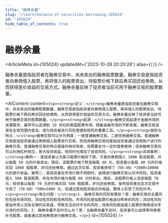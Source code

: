 ```yaml
---
title: "融券余量"
slug: "/learn/balance-of-securities-borrowing-105024"
id: "105024"
hide_table_of_contents: true
---
```



# 融券余量

<ArticleMeta id={105024} updatedAt={'2023-10-28 20:20:28'} alias={`[]`} />
<div className='border-solid border-b border-t-0 my-4 border-[var(--ifm-color-gray-300)]' />

融券余量是指投资者在融券交易中，尚未卖出的融券股票数量。融券交易是指投资者向券商借入股票，再将借入的股票卖出，待股票价格下跌后再买回还给券商，从而获得差价收益的交易方式。融券余量反映了投资者当前可用于融券交易的股票数量。

<AIContent content={`<p><strong>定义：</strong>融券余量是指投资者在融券交易中，尚未卖出的融券股票数量。融券交易是指投资者向券商借入股票，再将借入的股票卖出，待股票价格下跌后再买回还给券商，从而获得差价收益的交易方式。融券余量反映了投资者当前可用于融券交易的股票数量。</p><p><strong>起源：</strong>融券交易起源于金融市场的发展需求，最早可以追溯到 19 世纪的美国股票市场。随着金融市场的不断发展，融券交易逐渐在全球范围内普及，成为投资者进行风险管理和投机的重要工具。</p><p><strong>类别与特点：</strong>融券交易可以分为两类：一是普通融券交易，二是信用融券交易。普通融券交易是指投资者通过券商借入股票进行交易，而信用融券交易则是指投资者通过信用账户进行的融券交易。普通融券交易的特点是操作相对简单，但需要支付一定的借券费用；信用融券交易则可以利用杠杆效应，放大投资收益，但同时也增加了投资风险。</p><p><strong>具体案例：</strong>案例一：某投资者认为某只股票价格将下跌，于是向券商借入 1000 股该股票，并以每股 50 元的价格卖出。随后，该股票价格下跌至每股 40 元，投资者以每股 40 元的价格买回 1000 股股票，并归还给券商。通过这次交易，投资者获得了（50-40）*1000=10000 元的差价收益。案例二：某投资者在市场行情不明朗时，选择进行融券交易以对冲风险。投资者借入 500 股某股票，并在市场价格为每股 60 元时卖出。随后，该股票价格上涨至每股 70 元，投资者以每股 70 元的价格买回 500 股股票，并归还给券商。虽然投资者在这次交易中亏损了（70-60）*500=5000 元，但通过其他投资组合的收益，整体上实现了风险对冲。</p><p><strong>常见问题：</strong>1. 融券交易的风险有哪些？答：融券交易的主要风险包括市场风险、流动性风险和信用风险。市场风险是指股票价格波动带来的风险；流动性风险是指市场上没有足够的买卖盘，导致无法及时平仓的风险；信用风险是指借入股票的券商或对手方违约的风险。2. 融券余量不足时怎么办？答：当融券余量不足时，投资者可以选择等待券商补充股票，或者通过其他券商进行融券交易。</p>`} id={105024} />
